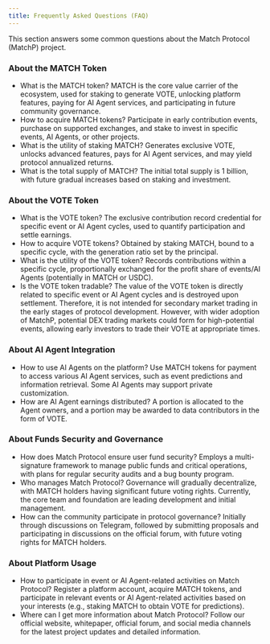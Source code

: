 ```yaml
---
title: Frequently Asked Questions (FAQ)
---
```


This section answers some common questions about the Match Protocol (MatchP) project.
### About the MATCH Token
- What is the MATCH token?
MATCH is the core value carrier of the ecosystem, used for staking to generate VOTE, unlocking platform features, paying for AI Agent services, and participating in future community governance.
- How to acquire MATCH tokens?
Participate in early contribution events, purchase on supported exchanges, and stake to invest in specific events, AI Agents, or other projects.
- What is the utility of staking MATCH?
Generates exclusive VOTE, unlocks advanced features, pays for AI Agent services, and may yield protocol annualized returns.
- What is the total supply of MATCH?
The initial total supply is 1 billion, with future gradual increases based on staking and investment.
### About the VOTE Token
- What is the VOTE token?
The exclusive contribution record credential for specific event or AI Agent cycles, used to quantify participation and settle earnings.
- How to acquire VOTE tokens?
Obtained by staking MATCH, bound to a specific cycle, with the generation ratio set by the principal.
- What is the utility of the VOTE token?
Records contributions within a specific cycle, proportionally exchanged for the profit share of events/AI Agents (potentially in MATCH or USDC).
- Is the VOTE token tradable?
The value of the VOTE token is directly related to specific event or AI Agent cycles and is destroyed upon settlement. Therefore, it is not intended for secondary market trading in the early stages of protocol development. However, with wider adoption of MatchP, potential DEX trading markets could form for high-potential events, allowing early investors to trade their VOTE at appropriate times.
### About AI Agent Integration
- How to use AI Agents on the platform?
Use MATCH tokens for payment to access various AI Agent services, such as event predictions and information retrieval. Some AI Agents may support private customization.
- How are AI Agent earnings distributed?
A portion is allocated to the Agent owners, and a portion may be awarded to data contributors in the form of VOTE.
### About Funds Security and Governance
- How does Match Protocol ensure user fund security?
Employs a multi-signature framework to manage public funds and critical operations, with plans for regular security audits and a bug bounty program.
- Who manages Match Protocol?
Governance will gradually decentralize, with MATCH holders having significant future voting rights. Currently, the core team and foundation are leading development and initial management.
- How can the community participate in protocol governance?
Initially through discussions on Telegram, followed by submitting proposals and participating in discussions on the official forum, with future voting rights for MATCH holders.
### About Platform Usage
- How to participate in event or AI Agent-related activities on Match Protocol?
Register a platform account, acquire MATCH tokens, and participate in relevant events or AI Agent-related activities based on your interests (e.g., staking MATCH to obtain VOTE for predictions).
- Where can I get more information about Match Protocol?
Follow our official website, whitepaper, official forum, and social media channels for the latest project updates and detailed information.